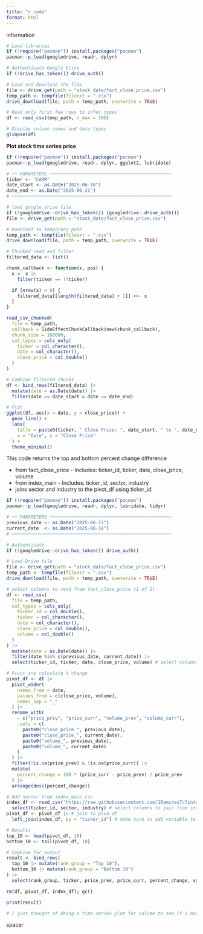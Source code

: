 ```yaml
---
title: "r_code"
format: html
---
```



information


```r
# Load libraries
if (!require("pacman")) install.packages("pacman")
pacman::p_load(googledrive, readr, dplyr)

# Authenticate Google Drive
if (!drive_has_token()) drive_auth()

# Load and download the file
file <- drive_get(path = "stock_data/fact_close_price.csv")
temp_path <- tempfile(fileext = ".csv")
drive_download(file, path = temp_path, overwrite = TRUE)

# Read only first few rows to infer types
df <- read_csv(temp_path, n_max = 100)

# Display column names and data types
glimpse(df)


```




**Plot stock time series price**

```r

if (!require("pacman")) install.packages("pacman")
pacman::p_load(googledrive, readr, dplyr, ggplot2, lubridate)

# ── PARAMETERS ─────────────────────────────────────────────
ticker <- "CARM"
date_start <- as.Date("2025-06-10")
date_end <- as.Date("2025-06-21")
# ───────────────────────────────────────────────────────────

# load google drive file
if (!googledrive::drive_has_token()) {googledrive::drive_auth()} 
file <- drive_get(path = "stock_data/fact_close_price.csv")

# Download to temporary path
temp_path <- tempfile(fileext = ".csv")
drive_download(file, path = temp_path, overwrite = TRUE)

# Chunked read and filter
filtered_data <- list()

chunk_callback <- function(x, pos) {
  x <- x |>
    filter(ticker == !!ticker)

  if (nrow(x) > 0) {
    filtered_data[[length(filtered_data) + 1]] <<- x
  }
}

read_csv_chunked(
  file = temp_path,
  callback = SideEffectChunkCallback$new(chunk_callback),
  chunk_size = 100000,
  col_types = cols_only(
    ticker = col_character(),
    date = col_character(),
    close_price = col_double()
  )
)

# Combine filtered chunks
df <- bind_rows(filtered_data) |>
  mutate(date = as.Date(date)) |>
  filter(date >= date_start & date <= date_end)

# Plot
ggplot(df, aes(x = date, y = close_price)) +
  geom_line() +
  labs(
    title = paste0(ticker, " Close Price: ", date_start, " to ", date_end),
    x = "Date", y = "Close Price"
  ) +
  theme_minimal()

```


This code returns the top and bottom percent change difference

- from fact_close_price - Includes: ticker_id, ticker, date, close_price, volume
- from index_main - Includes: ticker_id, sector, industry
- joins sector and industry to the pivot_df using ticker_id



```r
if (!require("pacman")) install.packages("pacman")
pacman::p_load(googledrive, readr, dplyr, lubridate, tidyr)

# ── PARAMETERS ─────────────────────────────────────────────
previous_date <- as.Date("2025-06-17")
current_date  <- as.Date("2025-06-18")
# ───────────────────────────────────────────────────────────

# Authenticate
if (!googledrive::drive_has_token()) drive_auth()

# Load Drive file
file <- drive_get(path = "stock_data/fact_close_price.csv")
temp_path <- tempfile(fileext = ".csv")
drive_download(file, path = temp_path, overwrite = TRUE)

# select columns to read from fact_close_price (1 of 2)
df <- read_csv(
  file = temp_path,
  col_types = cols_only(
    ticker_id = col_double(),
    ticker = col_character(),
    date = col_character(),
    close_price = col_double(),
    volume = col_double()
  )
) |>
  mutate(date = as.Date(date)) |>
  filter(date %in% c(previous_date, current_date)) |>
  select(ticker_id, ticker, date, close_price, volume) # select columns to include from fact_close_price (2 of 2)

# Pivot and calculate % change
pivot_df <- df |>
  pivot_wider(
    names_from = date,
    values_from = c(close_price, volume),
    names_sep = "_"
  ) |>
  rename_with(
    ~ c("price_prev", "price_curr", "volume_prev", "volume_curr"),
    .cols = c(
      paste0("close_price_", previous_date),
      paste0("close_price_", current_date),
      paste0("volume_", previous_date),
      paste0("volume_", current_date)
    )
  ) |>
  filter(!is.na(price_prev) & !is.na(price_curr)) |>
  mutate(
    percent_change = 100 * (price_curr - price_prev) / price_prev
  ) |>
  arrange(desc(percent_change))

# Add sector from index_main.csv
index_df <- read_csv("https://raw.githubusercontent.com/1Ramirez7/fintech-notebook/refs/heads/main/stock_trading_models/stock_screening/sql/index_main.csv") |>
  select(ticker_id, sector, industry) # select columns to join from index_main to pivot_df (sector, idustry, etc)
pivot_df <- pivot_df |> # join to pivo_df
  left_join(index_df, by = "ticker_id") # make sure to add variable to result select.

# Results
top_10 <- head(pivot_df, 10)
bottom_10 <- tail(pivot_df, 10)

# Combine for output
result <- bind_rows(
  top_10 |> mutate(rank_group = "Top 10"),
  bottom_10 |> mutate(rank_group = "Bottom 10")
) |>
  select(rank_group, ticker, price_prev, price_curr, percent_change, volume_prev, volume_curr, sector, industry)

rm(df, pivot_df, index_df); gc()

print(result)

# I just thought of doing a time series plot for volume to see if i notice random spikes before large spikes in price

```






















































































































































































































































































































































































































































































































































































































































spacer





































